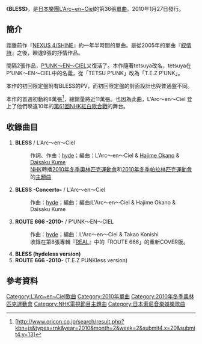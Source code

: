 {{Infobox Single 
| Name           = BLESS
| Cover        =
| Artist         = [[L'Arc~en~Ciel|L'Arc~en~Ciel]]
| Album          =
| A-side         = 
| B-side         = 
| Released       = 2010年1月27日
| Format         = [[單曲|單曲CD]]
| Recorded       = 
| Genre          = [[J-POP|J-POP]]
| Length         = 23分15秒
| Label          = [[Ki/oon_Records|Ki/oon Records]]
| Writer         = [[hyde|hyde]]
| Producer       = L'Arc〜en〜Ciel
| Certification  = * gold（[[日本唱片業協會|日本唱片業協會]]）
| Chart position = * 週間最高排行第2位（[[Oricon|Oricon]]）
* 2010年1月度月間排行第4位（[[Oricon|Oricon]]）
* 2010年2月度月間排行第21位（[[Oricon|Oricon]]）
| Last single    = [[NEXUS_4/SHINE|NEXUS 4/SHINE]]<br />（2008年）
| This single    = '''BLESS'''<br />（2010年）
| Next single    = [[I_Love_Rock_'n'_Roll|I Love Rock 'n' Roll]]<br />（2010年）
}}
《'''BLESS'''》，是[[日本|日本]][[樂團|樂團]][[L'Arc~en~Ciel|L'Arc~en~Ciel]]的第36張[[單曲|單曲]]。2010年1月27日發行。

==簡介==
距離前作『[[NEXUS_4/SHINE|NEXUS 4/SHINE]]』約一年半時間的單曲。是從2005年的單曲『[[叙情詩|叙情詩]]』之後，睽違9張的抒情作品。

間隔2張作品，[[P'UNK〜EN〜CIEL|P'UNK〜EN〜CIEL]]又復活了。本作隨著tetsuya改名，tetsuya在P'UNK〜EN〜CIEL中的名義，從「TETSU P'UNK」改為「T.E.Z P'UNK」。

本作的初回限定盤附有BLESS的PV，而初回限定盤的封面設計也與普通盤不同。

本作的首週初動約8萬張<ref>[http://www.oricon.co.jp/search/result.php?kbn=js&types=rnk&year=2010&month=2&week=2&submit4.x=20&submit4.y=13{{lang|ja|檢索結果-ORICON STYLE アーティスト/CD檢索}}]</ref>，總銷量將近11萬張。也因為此曲，L'Arc〜en〜Ciel 登上了他們睽違10年的[[第61回NHK紅白歌合戰|第61回NHK紅白歌合戰]]的舞台。

== 收錄曲目 ==
# '''BLESS''' / L'Arc〜en〜Ciel 
#:作詞、作曲：[[hyde|hyde]]；編曲：L'Arc〜en〜Ciel & [[Hajime_Okano|Hajime Okano]] & [[久米_大作|Daisaku Kume]]
#:[[NHK|NHK]]轉播[[2010年冬季奧林匹克運動會|2010年冬季奧林匹克運動會]]和[[2010年冬季帕拉林匹克運動會|2010年冬季帕拉林匹克運動會]]的[[主題曲|主題曲]]
# '''BLESS -Concerto-''' / L'Arc〜en〜Ciel 
#:作曲：[[hyde|hyde]]；編曲：編曲:L'Arc〜en〜Ciel & Hajime Okano & Daisaku Kume
# '''ROUTE 666 -2010-''' / P'UNK〜EN〜CIEL
#:作曲：[[hyde|hyde]]；編曲：L'Arc〜en〜Ciel & Takao Konishi
#:收錄在第8張專輯『[[REAL|REAL]]』中的「ROUTE 666」的重新COVER版。
# '''BLESS (hydeless version)''' 
# '''ROUTE 666 -2010-''' (T.E.Z PUNKless version)

== 參考資料 ==
{{reflist}}

{{L'Arc~en~Ciel}}

{{DEFAULTSORT:BLESS}}
[[Category:L'Arc~en~Ciel歌曲|Category:L'Arc~en~Ciel歌曲]]
[[Category:2010年單曲|Category:2010年單曲]]
[[Category:2010年冬季奧林匹克運動會|Category:2010年冬季奧林匹克運動會]]
[[Category:NHK電視節目主題曲|Category:NHK電視節目主題曲]]
[[Category:日本索尼音樂娛樂歌曲|Category:日本索尼音樂娛樂歌曲]]